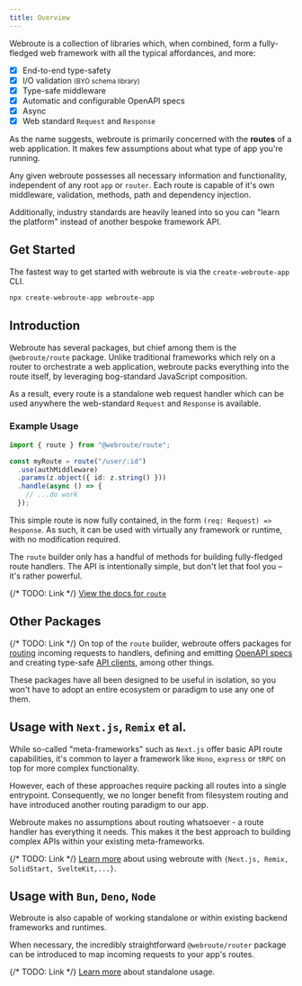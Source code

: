 ```yaml
---
title: Overview
---
```


Webroute is a collection of libraries which, when combined, form a fully-fledged web framework with all the typical affordances, and more:

- [x] End-to-end type-safety
- [x] I/O validation <small>(BYO schema library)</small>
- [x] Type-safe middleware
- [x] Automatic and configurable OpenAPI specs
- [x] Async
- [x] Web standard `Request` and `Response`

As the name suggests, webroute is primarily concerned with the **routes** of a web application. It makes few assumptions about what type of app you're running.

Any given webroute possesses all necessary information and functionality, independent of any root `app` or `router`. Each route is capable of it's own middleware, validation, methods, path and dependency injection.

Additionally, industry standards are heavily leaned into so you can "learn the platform" instead of another bespoke framework API.

## Get Started

The fastest way to get started with webroute is via the `create-webroute-app` CLI.

```sh
npx create-webroute-app webroute-app
```

## Introduction

Webroute has several packages, but chief among them is the `@webroute/route` package. Unlike traditional frameworks which rely on a router to orchestrate a web application, webroute packs everything into the route itself, by leveraging bog-standard JavaScript composition.

As a result, every route is a standalone web request handler which can be used anywhere the web-standard `Request` and `Response` is available.

### Example Usage

```ts
import { route } from "@webroute/route";

const myRoute = route("/user/:id")
  .use(authMiddleware)
  .params(z.object({ id: z.string() }))
  .handle(async () => {
    // ...do work
  });
```

This simple route is now fully contained, in the form `(req: Request) => Response`. As such, it can be used with virtually any framework or runtime, with no modification required.

The `route` builder only has a handful of methods for building fully-fledged route handlers. The API is intentionally simple, but don't let that fool you – it's rather powerful.

{/* TODO: Link */}
[View the docs for `route`](./)

## Other Packages
{/* TODO: Link */}
On top of the `route` builder, webroute offers packages for [routing](./) incoming requests to handlers, defining and emitting [OpenAPI specs](./) and creating type-safe [API clients](./), among other things.

These packages have all been designed to be useful in isolation, so you won't have to adopt an entire ecosystem or paradigm to use any one of them.

## Usage with `Next.js`, `Remix` et al.

While so-called "meta-frameworks" such as `Next.js` offer basic API route capabilities, it's common to layer a framework like `Hono`, `express` or `tRPC` on top for more complex functionality.

However, each of these approaches require packing all routes into a single entrypoint. Consequently, we no longer benefit from filesystem routing and have introduced another routing paradigm to our app.

Webroute makes no assumptions about routing whatsoever - a route handler has everything it needs. This makes it the best approach to building complex APIs within your existing meta-frameworks.

{/* TODO: Link */}
[Learn more](./) about using webroute with `{Next.js, Remix, SolidStart, SvelteKit,...}`.

## Usage with `Bun`, `Deno`, `Node`

Webroute is also capable of working standalone or within existing backend frameworks and runtimes.

When necessary, the incredibly straightforward `@webroute/router` package can be introduced to map incoming requests to your app's routes.

{/* TODO: Link */}
[Learn more](./) about standalone usage.
